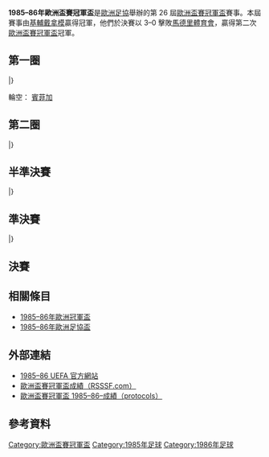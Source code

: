 {{NoteTA
|G1=football
|G2=uefa
}}
{{Infobox 國際足球賽事賽季
| tourney_name          = 歐洲盃賽冠軍盃
| year                  = 1985–86
| image                 = 
| size                  = 
| caption               = 
| edition               = 26
| defending_champ_other = {{flagicon|ENG}} [[埃弗頓足球俱樂部|愛華頓]]
| dates                 = 1985年9月18日–1986年5月2日
| num_teams             = 31 隊
| associations          = 31
| champion_other        = {{flagicon|URS}} [[基輔迪納摩足球俱樂部|基輔戴拿模]]
| count                 = 2
| second_other          = {{flagicon|ESP}} [[馬德里競技俱樂部|馬德里體育會]]
| matches               = 61
| goals                 = 191
| attendance            = 
| top_scorer            = 
| player                = 
| prevseason            = [[1984–85年歐洲盃賽冠軍盃|1984–85]]
| nextseason            = [[1986–87年歐洲盃賽冠軍盃|1986–87]]
}}

'''1985–86年歐洲盃賽冠軍盃'''是[[歐洲足協|歐洲足協]]舉辦的第 26 屆[[歐洲盃賽冠軍盃|歐洲盃賽冠軍盃]]賽事。本屆賽事由[[基輔迪納摩足球俱樂部|基輔戴拿模]]贏得冠軍，他們於決賽以 3–0 擊敗[[馬德里競技俱樂部|馬德里體育會]]，贏得第二次[[歐洲盃賽冠軍盃|歐洲盃賽冠軍盃]]冠軍。

== 第一圈 ==
{{TwoLegStart}}
{{TwoLegResult|'''[[維也納迅速足球會|維也納迅速]]'''|AUT|6–1|[[塔塔班亞足球會|塔塔班亞]]|HUN|5–0|1–1}}
{{TwoLegResult|'''[[弗拉姆足球俱樂部|弗雷姆]]'''|ISL|3–2|[[格倫杜蘭足球俱樂部|格倫杜蘭]]|NIR|3–1|0–1}}
{{TwoLegResult|[[摩納哥足球俱樂部|摩納哥]]|FRA|2–3|{{flagicon|ROU|1965}} '''[[卡拉奧華大學足球會|FC卡拉奧華大學]]'''||2–0|0–3}}
{{TwoLegResult|[[烏德勒支足球會足球會|烏德勒支]]|NED|3–5|'''[[基輔迪納摩足球俱樂部|基輔戴拿模]]'''|URS|2–1|1–4}}
{{TwoLegResult|[[利馬索爾AEL|AEL利馬素]]|CYP|2–6|'''[[杜克拉布拉格足球會|FC杜克拉布拉格]]'''|TCH|2–2|0–4}}
{{TwoLegResult|'''[[AIK足球會|AIK蘇納]]'''|SWE|13–0|[[迪費丹治紅孩足球會|迪費丹治紅孩]]|LUX|8–0|5–0}}
{{TwoLegResult|[[拉里薩足球俱樂部|AEL 1964]]|GRE|1–2|'''[[桑普多利亞足球俱樂部|森多利亞]]'''|ITA|1–1|0–1}}
{{TwoLegResult|'''[[林比足球俱樂部|寧比]]'''|DEN|4–2|[[加爾威聯足球俱樂部|戈爾韋聯]]|IRL|1–0|3–2}}
{{TwoLegResult|'''[[貝爾格萊德紅星足球俱樂部|貝爾格萊德紅星]]'''|YUG|4–2|[[阿勞足球俱樂部|阿勞]]|SUI|2–0|2–2}}
{{TwoLegResult|[[費德列斯達足球會|費德列斯達]]|NOR|1–1{{agr}}|'''[[班戈爾城足球俱樂部|賓高城]]'''|WAL|1–1|0–0}}
{{TwoLegResult|'''[[馬德里競技俱樂部|馬德里體育會]]'''|ESP|3–2|[[凱爾特人足球俱樂部|些路迪]]|SCO|1–1|2–1}}
{{TwoLegResult|'''[[HJK赫爾辛基|赫爾辛基]]'''|FIN|5–3|{{flagicon|ALB|1946}} [[法拿莫達利體育會|法拿莫達利]]||3–2|2–1}}
{{TwoLegResult|[[布魯日舒高皇家體育會|布魯日舒高]]|BEL|4–4{{agr}}|'''[[德累斯頓迪納摩|特雷斯登戴拿模]]'''|GDR|3–2|1–2}}
{{TwoLegResult|[[祖里格足球會|祖里格]]|MLT|0–12|'''[[烏丁根足球俱樂部|烏丁根]]'''|FRG|0–3|0–9}}
{{TwoLegResult|'''[[加拉塔沙雷體育會足球隊|加拉塔沙雷]]'''|TUR|2–2{{agr}}|[[羅茲維澤夫足球俱樂部|威德優]]|POL|1–0|1–2}}
|}

輪空：{{flagicon|POR}} [[里斯本與本菲卡體育俱樂部|賓菲加]]

== 第二圈 ==
{{TwoLegStart}}
{{TwoLegResult|'''[[維也納迅速足球會|維也納迅速]]'''|AUT|4–2|[[弗拉姆足球俱樂部|弗雷姆]]|ISL|3–0|1–2}}
{{TwoLegResult|[[卡拉奧華大學足球會|FC卡拉奧華大學]] {{flagicon|ROU|1965}}||2–5|'''[[基輔迪納摩足球俱樂部|基輔戴拿模]]'''|URS|2–2|0–3}}
{{TwoLegResult|'''[[杜克拉布拉格足球會|FC杜克拉布拉格]]'''|TCH|3–2|[[AIK足球會|AIK蘇納]]|SWE|1–0|2–2}}
{{TwoLegResult|'''[[里斯本與本菲卡體育俱樂部|賓菲加]]'''|POR|2–1|[[桑普多利亞足球俱樂部|森多利亞]]|ITA|2–0|0–1}}
{{TwoLegResult|[[林比足球俱樂部|寧比]]|DEN|3–5|'''[[貝爾格萊德紅星足球俱樂部|貝爾格萊德紅星]]'''|YUG|2–2|1–3}}
{{TwoLegResult|[[班戈爾城足球俱樂部|賓高城]]|WAL|0–3|'''[[馬德里競技俱樂部|馬德里體育會]]'''|ESP|0–2|0–1}}
{{TwoLegResult|[[HJK赫爾辛基|赫爾辛基]]|FIN|3–7|'''[[德累斯頓迪納摩|特雷斯登戴拿模]]'''|GDR|1–0|2–7}}
{{TwoLegResult|'''[[烏丁根足球俱樂部|烏丁根]]'''|FRG|3–1|[[加拉塔沙雷體育會足球隊|加拉塔沙雷]]|TUR|2–0|1–1}}
|}

== 半準決賽 ==
{{TwoLegStart}}
{{TwoLegResult|[[維也納迅速足球會|維也納迅速]]|AUT|2–9|'''[[基輔迪納摩足球俱樂部|基輔戴拿模]]'''|URS|1–4|1–5}}
{{TwoLegResult|'''[[杜克拉布拉格足球會|FC杜克拉布拉格]]'''|TCH|2–2{{agr}}|[[里斯本與本菲卡體育俱樂部|賓菲加]]|POR|1–0|1–2}}
{{TwoLegResult|[[貝爾格萊德紅星足球俱樂部|貝爾格萊德紅星]]|YUG|1–3|'''[[馬德里競技俱樂部|馬德里體育會]]'''|ESP|0–2|1–1}}
{{TwoLegResult|[[德累斯頓迪納摩|特雷斯登戴拿模]]|GDR|5–7|'''[[烏丁根足球俱樂部|烏丁根]]'''|FRG|2–0|3–7}}
|}

== 準決賽 ==
{{TwoLegStart}}
{{TwoLegResult|'''[[基輔迪納摩足球俱樂部|基輔戴拿模]]'''|URS|4–1|[[杜克拉布拉格足球會|FC杜克拉布拉格]]|TCH|3–0|1–1}}
{{TwoLegResult|'''[[馬德里競技俱樂部|馬德里體育會]]'''|ESP|4–2|[[烏丁根足球俱樂部|烏丁根]]|FRG|1–0|3–2}}
|}

== 決賽 ==
{{footballbox
|date=1986年5月2日
|time=
|team1=[[基輔迪納摩足球俱樂部|基輔戴拿模]] {{flagicon|URS}}
|score=3 – 0
|report=[https://web.archive.org/web/20130929143130/http://www.sharkscores.com/Match/Default.aspx?id=928270 報告]
|team2={{flagicon|ESP}} [[馬德里競技俱樂部|馬德里體育會]]
|goals1=[[Oleksandr_Zavarov|Zavarov]] {{goal|4}}<br />[[Oleg_Blokhin|Blokhin]] {{goal|85}}<br />[[Vadym_Yevtushenko|Yevtushenko]] {{goal|87}}
|goals2=
|stadium=[[熱爾蘭球場|熱爾蘭球場]]，[[里昂|里昂]]
|attendance=
|referee=
}}

== 相關條目 ==
*[[1985–86年歐洲冠軍盃|1985–86年歐洲冠軍盃]]
*[[1985–86年歐洲足協盃|1985–86年歐洲足協盃]]

== 外部連結 ==
* [https://web.archive.org/web/20150904090138/http://en.archive.uefa.com/competitions/ecwc/history/season=1985/intro.html 1985–86 UEFA 官方網站]
* [http://www.rsssf.com/ec/ecomp.html 歐洲盃賽冠軍盃成績（RSSSF.com）]{{Wayback|url=http://www.rsssf.com/ec/ecomp.html |date=20180116045414 }}
* [https://web.archive.org/web/20130929003911/http://www.sharkscores.com/Cups/Default.aspx?id=375&season=1985%2F1986 歐洲盃賽冠軍盃 1985–86–成績（protocols）]

== 參考資料 ==
{{reflist|2}}

{{歐洲盃賽冠軍盃球季}}

[[Category:歐洲盃賽冠軍盃|Category:歐洲盃賽冠軍盃]]
[[Category:1985年足球|Category:1985年足球]]
[[Category:1986年足球|Category:1986年足球]]